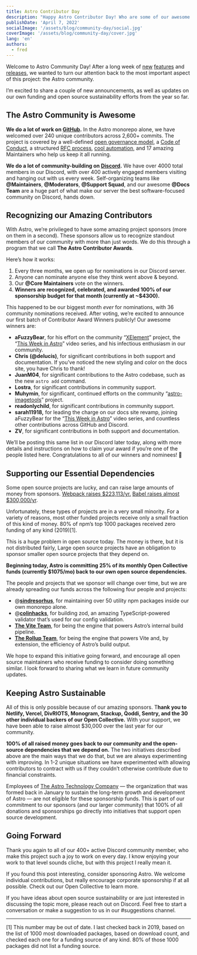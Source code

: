 ```yaml
---
title: Astro Contributor Day
description: "Happy Astro Contributor Day! Who are some of our awesome contributors? Where does Astro's sponsorship 💰 go? How does Astro give back to OSS? Lets get into it!"
publishDate: 'April 7, 2022'
socialImage: '/assets/blog/community-day/social.jpg'
coverImage: '/assets/blog/community-day/cover.jpg'
lang: 'en'
authors:
  - fred
---
```



Welcome to Astro Community Day! After a long week of [new](https://astro.build/blog/themes-and-integrations/) [features](https://astro.build/blog/experimental-server-side-rendering/) and [releases](https://astro.build/blog/astro-1-beta-release/), we wanted to  turn our attention back to the most important aspect of this project: the Astro community. 

I’m excited to share a couple of new announcements, as well as updates on our own funding and open source sustainability efforts from the year so far.

## The Astro Community is Awesome

**We do a lot of work on [GitHub](https://github.com/withastro/astro).** In the Astro monorepo alone, we have welcomed over 240 unique contributors across 2,600+ commits. The project is covered by a well-defined [open governance model](https://github.com/withastro/astro/blob/main/GOVERNANCE.md), a [Code of Conduct](https://github.com/withastro/astro/blob/main/CODE_OF_CONDUCT.md), a structured [RFC process](https://github.com/withastro/rfcs), [cool automation](https://twitter.com/FredKSchott/status/1489287560387956736), and 17 amazing Maintainers who help us keep it all running.

**We do a lot of community-building on [Discord](https://astro.build/chat).** We have over 4000 total members in our Discord, with over 400 actively engaged members visiting and hanging out with us every week. Self-organizing teams like **@Maintainers**, **@Moderators**, **@Support Squad**, and our awesome **@Docs Team** are a huge part of what make our server the best software-focused community on Discord, hands down.

<BlogContentImage src={community} alt="Astro community contributors" />

## Recognizing our Amazing Contributors

With Astro, we’re privileged to have some amazing project sponsors (more on them in a second). These sponsors allow us to recognize standout members of our community with more than just words. We do this through a program that we call **The Astro Contributor Awards**.

Here’s how it works:

1. Every three months, we open up for nominations in our Discord server.
2. Anyone can nominate anyone else they think went above & beyond. 
3. Our **@Core Maintainers** vote on the winners.
4. **Winners are recognized, celebrated, and awarded 100% of our sponsorship budget for that month (currently at ~$4300).**

This happened to be our biggest month *ever* for nominations, with 36 community nominations received. After voting, we’re excited to announce our first batch of Contributor Award Winners publicly! Our awesome winners are:

- **aFuzzyBear**, for his effort on the community “[XElement](https://github.com/aFuzzyBear/xelement)” project, the “[This Week in Astro](https://www.youtube.com/playlist?list=PLowBAHWxr_2BsoRUzl5uFwQk7-qWxZGts)” video series, and his infectious enthusiasm in our community.
- **Chris** **(@delucis)**, for significant contributions in both support and documentation. If you’ve noticed the new styling and color on the docs site, you have Chris to thank!
- **JuanM04**, for significant contributions to the Astro codebase, such as the new `astro add` command.
- **Lostra**, for significant contributions in community support.
- **Muhymin**, for significant, continued efforts on the community “[astro-imagetools](https://www.npmjs.com/package/astro-imagetools)” project.
- **readonlychild**, for significant contributions in community  support.
- **sarah11918,** for leading the charge on our docs site revamp, joining aFuzzyBear for the “[This Week in Astro](https://www.youtube.com/playlist?list=PLowBAHWxr_2BsoRUzl5uFwQk7-qWxZGts)” video series, and countless other contributions across GitHub and Discord.
- **ZV**, for significant contributions in both support and documentation.

We’ll be posting this same list in our Discord later today, along with more details and instructions on how to claim your award if you’re one of the people listed here. Congratulations to all of our winners and nominees! 🥳

## Supporting our Essential Dependencies

Some open source projects are lucky, and can raise large amounts of money from sponsors. [Webpack raises $223,113/yr.](https://opencollective.com/webpack) [Babel raises almost $300,000/yr](https://opencollective.com/babel). 

Unfortunately, these types of projects are in a very small minority. For a variety of reasons, most other funded projects receive only a small fraction of this kind of money. 80% of npm’s top 1000 packages received zero funding of any kind (2019)[1].

This is a huge problem in open source today. The money is there, but it is not distributed fairly, Large open source projects have an obligation to sponsor smaller open source projects that they depend on.

**Beginning today, Astro is committing 25% of its monthly Open Collective funds (currently $1075/mo) back to our own open source dependencies.** 

The people and projects that we sponsor will change over time, but we are already spreading our funds across the following four people and projects:

- @[**sindresorhus**](https://github.com/sponsors/sindresorhus), for maintaining over 50 utility npm packages inside our own monorepo alone.
- @[**colinhacks**](https://github.com/sponsors/colinhacks), for building zod, an amazing TypeScript-powered validator that’s used for our config validation.
- [**The Vite Team**](https://vitejs.dev/), for being the engine that powers Astro’s internal build pipeline.
- [**The Rollup Team**](https://rollupjs.org/), for being the engine that powers Vite and, by extension, the efficiency of Astro’s build output.

We hope to expand this initiative going forward, and encourage all open source maintainers who receive funding to consider doing something similar. I look forward to sharing what we learn in future community updates.

## Keeping Astro Sustainable

All of this is only possible because of our amazing sponsors. T**hank you to Netlify, Vercel, DivRIOTS, Monogram, Stackup, Qoddi, Sentry, and the 30 other individual backers of our Open Collective.** With your support, we have been able to raise almost $30,000 over the last year for our community. 

**100% of all raised money goes back to our community and the open-source dependencies that we depend on.** The two initiatives described above are the main ways that we do that, but we are always experimenting with improving. In 1-2 unique situations we have experimented with allowing contributors to contract with us if they couldn’t otherwise contribute due to financial constraints.

Employees of [The Astro Technology Company](https://astro.build/blog/the-astro-technology-company/) — the organization that was formed back in January to sustain the long-term growth and development of Astro — are not eligible for these sponsorship funds. This is part of our commitment to our sponsors (and our larger community) that 100% of all donations and sponsorships go directly into initiatives that support open source development.

## Going Forward

Thank you again to all of our 400+ active Discord community member, who make this project such a joy to work on every day. I know enjoying your work to that level sounds cliche, but with this project I really mean it.

If you found this post interesting, consider sponsoring Astro. We welcome individual contributions, but really encourage corporate sponsorship if at all possible. Check out our Open Collective to learn more.

If you have ideas about open source sustainability or are just interested in discussing the topic more, please reach out on Discord. Feel free to start a conversation or make a suggestion to us in our #suggestions channel.

---

[1] This number may be out of date. I last checked back in 2019, based on the list of 1000 most downloaded packages, based on download count, and checked each one for a funding source of any kind. 80% of those 1000 packages did not list a funding source.

